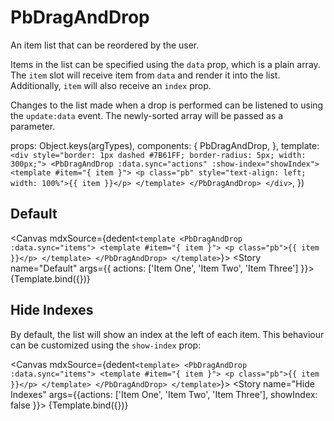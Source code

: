 
<Meta title="Components/Layout/Drag and Drop" component={PbDragAndDrop}/>

# **PbDragAndDrop**

An item list that can be reordered by the user.

Items in the list can be specified using the `data` prop, which is a
plain array. The `item` slot will receive item from `data` and render
it into the list. Additionally, `item` will also receive an `index` prop.

Changes to the list made when a drop is performed can be listened to using
the `update:data` event. The newly-sorted array will be passed as a parameter.

  props: Object.keys(argTypes),
  components: {
    PbDragAndDrop,
  },
  template: `
    <div style="border: 1px dashed #7B61FF; border-radius: 5px; width: 300px;">
      <PbDragAndDrop :data.sync="actions" :show-index="showIndex">
        <template #item="{ item }">
          <p class="pb" style="text-align: left; width: 100%">{{ item }}</p>
        </template>
      </PbDragAndDrop>
    </div>
  `,
})

## Default

<Canvas mdxSource={dedent`
  <template
    <PbDragAndDrop :data.sync="items">
      <template #item="{ item }">
        <p class="pb">{{ item }}</p>
      </template>
    </PbDragAndDrop>
  </template>
`}>
  <Story name="Default" args={{ actions: ['Item One', 'Item Two', 'Item Three'] }}>
    {Template.bind({})}
  </Story>
</Canvas>

## Hide Indexes

By default, the list will show an index at the left of each item.
This behaviour can be customized using the `show-index` prop:

<Canvas mdxSource={dedent`
  <template>
    <PbDragAndDrop :data.sync="items">
      <template #item="{ item }">
        <p class="pb">{{ item }}</p>
      </template>
    </PbDragAndDrop>
  </template>
`}>
  <Story
    name="Hide Indexes"
    args={{actions: ['Item One', 'Item Two', 'Item Three'], showIndex: false }}>
    {Template.bind({})}
  </Story>
</Canvas>
